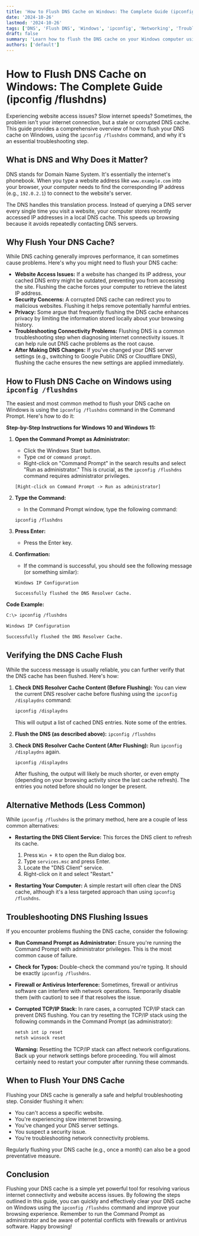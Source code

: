 ```yaml
---
title: 'How to Flush DNS Cache on Windows: The Complete Guide (ipconfig /flushdns)'
date: '2024-10-26'
lastmod: '2024-10-26'
tags: ['DNS', 'Flush DNS', 'Windows', 'ipconfig', 'Networking', 'Troubleshooting', 'DNS Cache', 'Windows 10', 'Windows 11', 'Clear DNS Cache']
draft: false
summary: 'Learn how to flush the DNS cache on your Windows computer using the ipconfig /flushdns command. This guide covers the reasons why you should flush your DNS, step-by-step instructions for various Windows versions, and troubleshooting tips.'
authors: ['default']
---
```


# How to Flush DNS Cache on Windows: The Complete Guide (ipconfig /flushdns)

Experiencing website access issues? Slow internet speeds?  Sometimes, the problem isn't your internet connection, but a stale or corrupted DNS cache. This guide provides a comprehensive overview of how to flush your DNS cache on Windows, using the `ipconfig /flushdns` command, and why it's an essential troubleshooting step.

## What is DNS and Why Does it Matter?

DNS stands for Domain Name System. It's essentially the internet's phonebook.  When you type a website address like `www.example.com` into your browser, your computer needs to find the corresponding IP address (e.g., `192.0.2.1`) to connect to the website's server.

The DNS handles this translation process.  Instead of querying a DNS server every single time you visit a website, your computer stores recently accessed IP addresses in a local DNS cache.  This speeds up browsing because it avoids repeatedly contacting DNS servers.

## Why Flush Your DNS Cache?

While DNS caching generally improves performance, it can sometimes cause problems. Here's why you might need to flush your DNS cache:

*   **Website Access Issues:** If a website has changed its IP address, your cached DNS entry might be outdated, preventing you from accessing the site. Flushing the cache forces your computer to retrieve the latest IP address.
*   **Security Concerns:** A corrupted DNS cache can redirect you to malicious websites. Flushing it helps remove potentially harmful entries.
*   **Privacy:** Some argue that frequently flushing the DNS cache enhances privacy by limiting the information stored locally about your browsing history.
*   **Troubleshooting Connectivity Problems:** Flushing DNS is a common troubleshooting step when diagnosing internet connectivity issues. It can help rule out DNS cache problems as the root cause.
*   **After Making DNS Changes:**  If you've changed your DNS server settings (e.g., switching to Google Public DNS or Cloudflare DNS), flushing the cache ensures the new settings are applied immediately.

## How to Flush DNS Cache on Windows using `ipconfig /flushdns`

The easiest and most common method to flush your DNS cache on Windows is using the `ipconfig /flushdns` command in the Command Prompt. Here's how to do it:

**Step-by-Step Instructions for Windows 10 and Windows 11:**

1.  **Open the Command Prompt as Administrator:**
    *   Click the Windows Start button.
    *   Type `cmd` or `command prompt`.
    *   Right-click on "Command Prompt" in the search results and select "Run as administrator."  This is crucial, as the `ipconfig /flushdns` command requires administrator privileges.

    ```
    [Right-click on Command Prompt -> Run as administrator]
    ```

2.  **Type the Command:**
    *   In the Command Prompt window, type the following command:

    ```
    ipconfig /flushdns
    ```

3.  **Press Enter:**
    *   Press the Enter key.

4.  **Confirmation:**
    *   If the command is successful, you should see the following message (or something similar):

    ```
    Windows IP Configuration

    Successfully flushed the DNS Resolver Cache.
    ```

**Code Example:**

```bash
C:\> ipconfig /flushdns

Windows IP Configuration

Successfully flushed the DNS Resolver Cache.
```

## Verifying the DNS Cache Flush

While the success message is usually reliable, you can further verify that the DNS cache has been flushed. Here's how:

1.  **Check DNS Resolver Cache Content (Before Flushing):**  You can view the current DNS resolver cache before flushing using the `ipconfig /displaydns` command:

    ```bash
    ipconfig /displaydns
    ```

    This will output a list of cached DNS entries. Note some of the entries.

2.  **Flush the DNS (as described above):** `ipconfig /flushdns`

3.  **Check DNS Resolver Cache Content (After Flushing):**  Run `ipconfig /displaydns` again.

    ```bash
    ipconfig /displaydns
    ```

    After flushing, the output will likely be much shorter, or even empty (depending on your browsing activity since the last cache refresh). The entries you noted before should no longer be present.

##  Alternative Methods (Less Common)

While `ipconfig /flushdns` is the primary method, here are a couple of less common alternatives:

*   **Restarting the DNS Client Service:**  This forces the DNS client to refresh its cache.

    1.  Press `Win + R` to open the Run dialog box.
    2.  Type `services.msc` and press Enter.
    3.  Locate the "DNS Client" service.
    4.  Right-click on it and select "Restart."

*   **Restarting Your Computer:**  A simple restart will often clear the DNS cache, although it's a less targeted approach than using `ipconfig /flushdns`.

## Troubleshooting DNS Flushing Issues

If you encounter problems flushing the DNS cache, consider the following:

*   **Run Command Prompt as Administrator:** Ensure you're running the Command Prompt with administrator privileges. This is the most common cause of failure.
*   **Check for Typos:** Double-check the command you're typing.  It should be exactly `ipconfig /flushdns`.
*   **Firewall or Antivirus Interference:**  Sometimes, firewall or antivirus software can interfere with network operations.  Temporarily disable them (with caution) to see if that resolves the issue.
*   **Corrupted TCP/IP Stack:** In rare cases, a corrupted TCP/IP stack can prevent DNS flushing. You can try resetting the TCP/IP stack using the following commands in the Command Prompt (as administrator):

    ```bash
    netsh int ip reset
    netsh winsock reset
    ```

    **Warning:** Resetting the TCP/IP stack can affect network configurations.  Back up your network settings before proceeding. You will almost certainly need to restart your computer after running these commands.

## When to Flush Your DNS Cache

Flushing your DNS cache is generally a safe and helpful troubleshooting step. Consider flushing it when:

*   You can't access a specific website.
*   You're experiencing slow internet browsing.
*   You've changed your DNS server settings.
*   You suspect a security issue.
*   You're troubleshooting network connectivity problems.

Regularly flushing your DNS cache (e.g., once a month) can also be a good preventative measure.

## Conclusion

Flushing your DNS cache is a simple yet powerful tool for resolving various internet connectivity and website access issues. By following the steps outlined in this guide, you can quickly and effectively clear your DNS cache on Windows using the `ipconfig /flushdns` command and improve your browsing experience. Remember to run the Command Prompt as administrator and be aware of potential conflicts with firewalls or antivirus software.  Happy browsing!